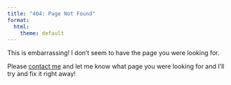 ```yaml
---
title: "404: Page Not Found"
format:
  html:
    theme: default
---
```


This is embarrassing! I don't seem to have the page you were looking for.

Please [contact me](/contact.html) and let me know what page you were looking for and I'll try and fix it right away!
